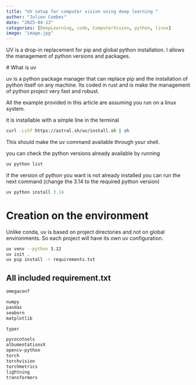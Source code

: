 ```yaml
---
title: "UV setup for computer vision using deep learning "
author: "Julien Combes"
date: "2025-04-13"
categories: [DeepLearning, code, ComputerVision, python, linux]
image: "image.jpg"
---
```


UV is a drop-in replacement for pip and global python installation.
I allows the management of python versions and packages.


# What is uv

uv is a python package manager that can replace pip and the installation of python itself on any machine.
Its coded in rust and is make the management of python project very fast and robust.

All the example provided in this article are assuming you run on a linux system.

it is installable with a simple line in the terminal 

```bash
curl -LsSf https://astral.sh/uv/install.sh | sh
```

This should make the uv command available through your shell.

you can check the python versions already available by running 

```bash
uv python list
``` 
if the version of python you want is not already installed you can run the next command (change the 3.14 to the required python version)

```python
uv python install 3.14
```

# Creation on the environment

Unlike conda, uv is based on project directories and not on global environments. So each project will have its own uv configuration.

```bash
uv venv --python 3.12
uv init .
uv pip install -r requirements.txt

```
## All included requirement.txt

```txt
omegaconf

numpy
pandas
seaborn
matplotlib

typer

pycocotools
albumentationsX
opencv-python
torch
torchvision
torchmetrics
lightning
transformers
```

